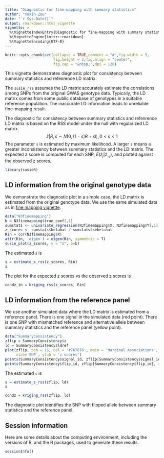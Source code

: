 ```yaml
---
title: "Diagnostic for fine-mapping with summary statistics"
author: "Yuxin Zou"
date: "`r Sys.Date()`"
output: rmarkdown::html_vignette
vignette: >
  %\VignetteIndexEntry{Diagnostic for fine-mapping with summary statistics}
  %\VignetteEngine{knitr::rmarkdown}
  %\VignetteEncoding{UTF-8}
---
```


```r
knitr::opts_chunk$set(collapse = TRUE,comment = "#",fig.width = 5,
                      fig.height = 3,fig.align = "center",
                      fig.cap = "&nbsp;",dpi = 120)
```

This vignette demonstrates diagnostic plot for consistency between summary statistics and refenrence LD matrix. 

The `susie_rss` assumes the LD matrix accurately estimate the correlations among SNPs from the original GWAS genotype data. Typically, the LD matrix comes from some public database of genotypes in a suitable reference population. The inaccurate LD information leads to unreliable fine-mapping result.

The diagnostic for consistency between summary statistics and refenrence LD matrix is based on the RSS model under the null with regularized LD matrix.
$$
\hat{z} | R, s \sim N(0, (1-s)R + s I), 0<s<1
$$
The parameter `s` is estimated by maximum likelihood. A larger `s` means a greater inconsistency between summary statistics and the LD matrix. The expected z score is computed for each SNP, $E(\hat{z}_j | \hat{z}_{-j})$, and plotted against the observed z scores.

```r
library(susieR)
```

## LD information from the original genotype data

We demonstrate the diagnostic plot in a simple case, the LD matrix is estimated from the original genotype data. We use the same simulated data as in [fine mapping vignette](finemapping.html). 

```r
data("N3finemapping")
b = N3finemapping$true_coef[,1]
sumstats <- univariate_regression(N3finemapping$X, N3finemapping$Y[,1])
z_scores <- sumstats$betahat / sumstats$sebetahat
Rin = cor(N3finemapping$X)
attr(Rin, 'eigen') = eigen(Rin, symmetric = T)
susie_plot(z_scores, y = "z", b=b)
```

The estimated `s` is
```r
s = estimate_s_rss(z_scores, Rin)
s
```

The plot for the expected z scores vs the observed z scores is 
```r
condz_in = kriging_rss(z_scores, Rin)
```

## LD information from the reference panel

We use another simulated data where the LD matrix is estimated from a reference panel. There is one signal in the simulated data (red point). There is one SNP with mismatched reference and alternative allele between summary statistics and the reference panel (yellow point).

```r
data("SummaryConsistency")
zflip = SummaryConsistency$z
ld = SummaryConsistency$ldref
plot(zflip, pch = 16, col = '#767676', main = 'Marginal Associations', 
     xlab='SNP', ylab = 'z scores')
points(SummaryConsistency$signal_id, zflip[SummaryConsistency$signal_id], col=2, pch=16)
points(SummaryConsistency$flip_id, zflip[SummaryConsistency$flip_id], col=7, pch=16)
```

The estimated `s` is
```r
s = estimate_s_rss(zflip, ld)
s
```

```r
condz = kriging_rss(zflip, ld)
```

The diagnostic plot identifies the SNP with flipped allele between summary statistics and the reference panel.

## Session information

Here are some details about the computing environment, including the
versions of R, and the R packages, used to generate these results.

```r
sessionInfo()
```
